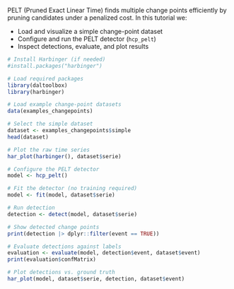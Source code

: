 PELT (Pruned Exact Linear Time) finds multiple change points efficiently by pruning candidates under a penalized cost. In this tutorial we:

- Load and visualize a simple change-point dataset
- Configure and run the PELT detector (`hcp_pelt`)
- Inspect detections, evaluate, and plot results

```r
# Install Harbinger (if needed)
#install.packages("harbinger")
```

```r
# Load required packages
library(daltoolbox)
library(harbinger) 
```

```r
# Load example change-point datasets
data(examples_changepoints)
```

```r
# Select the simple dataset
dataset <- examples_changepoints$simple
head(dataset)
```

```r
# Plot the raw time series
har_plot(harbinger(), dataset$serie)
```

```r
# Configure the PELT detector
model <- hcp_pelt()
```

```r
# Fit the detector (no training required)
model <- fit(model, dataset$serie)
```

```r
# Run detection
detection <- detect(model, dataset$serie)
```

```r
# Show detected change points
print(detection |> dplyr::filter(event == TRUE))
```

```r
# Evaluate detections against labels
evaluation <- evaluate(model, detection$event, dataset$event)
print(evaluation$confMatrix)
```

```r
# Plot detections vs. ground truth
har_plot(model, dataset$serie, detection, dataset$event)
```

